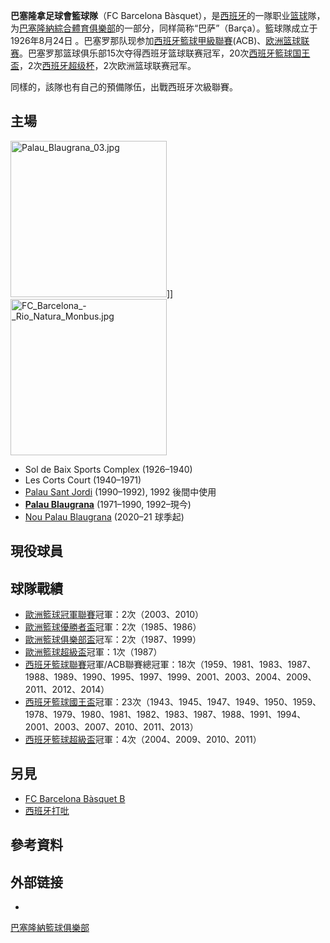{{noteTA
|G1=FCB
|1=zh-cn:巴塞罗那足球俱乐部;zh-tw:巴塞隆納足球俱樂部;zh-mo:巴塞羅那足球會;zh-hk:巴塞隆拿足球會;
}}
{{Infobox Basketball club
| color1        = #FCB926
| color2        = #062A78
| name          = 巴塞隆拿
<!-- 注释出：| logo          = FC Barcelona.svg -->
| leagues       = [[西班牙籃球甲級聯賽|ACB]]<br />[[歐洲籃球聯賽|歐洲籃球聯賽]]
| founded       = 1926年8月24日
| history       = '''巴塞隆拿足球會籃球隊'''<br />(1926年–現今)
| arena         = Palau Blaugrana
| capacity = 8,250
| location      = {{ESP}}[[巴塞隆納|巴塞隆納]]
| colors        = [[藍色|藍色]],[[深紅色|深紅色]],[[金色|金色]],[[白色|白色]]<br />{{color box|#062A78}} {{color box|#7E2217}} {{color box|#FCB926}} {{color box|white}}
| president     = 空缺
| coach         = [[沙魯納斯·亞西克維丘斯|沙魯納斯·亞西克維丘斯]]
| championships = '''1次''' [[洲際盃|洲際盃]]<br />'''2次''' [[歐洲籃球聯賽|歐洲籃球聯賽]]<br />'''2次''' [[Saporta_Cup|Saporta Cup]]<br />'''2次''' [[歐洲|歐洲]][[克拉克盃|克拉克盃]]<br />'''18次''' [[西班牙籃球甲級聯賽|西班牙籃球甲級聯賽]]<br />'''25次''' [[西班牙籃球国王盃|西班牙籃球国王盃]]<br />'''6次''' [[西班牙籃球超级盃|西班牙籃球超级盃]]
| website       = [http://www.fcbarcelona.com/basketball fcbarcelona.com]
| current       =
| retired_numbers = '''4''' Andrés Jiménez<br />'''7''' Nacho Solozábal<br />'''12''' [[Roberto_Dueñas|Roberto Dueñas]]<br />'''15''' [[Juan_Antonio_San_Epifanio|Epi]]
| h_body          = 062A78
| h_pattern_b     = _fcbarcelona1516home
| h_shorts        = 172691
| h_pattern_s     = _fcbarcelona1516h
| a_body          = FFFB00
| a_pattern_b     = _fcbarcelona1516away
| a_shorts        = FCCD00
| a_pattern_s     = 
}}
'''巴塞隆拿足球會籃球隊'''（FC Barcelona Bàsquet），是[[西班牙|西班牙]]的一隊职业[[篮球|篮球]]隊，为[[巴塞罗那足球俱乐部|巴塞隆納]][[體育會|綜合體育俱樂部]]的一部分，同样简称“巴萨”（Barça）。籃球隊成立于1926年8月24日 。巴塞罗那队现参加[[西班牙籃球甲級聯賽|西班牙籃球甲級聯賽]](ACB)、[[欧洲篮球联赛|欧洲篮球联赛]]。巴塞罗那篮球俱乐部15次夺得西班牙篮球联赛冠军，20次[[西班牙籃球国王盃|西班牙籃球国王盃]]，2次[[西班牙篮球超级杯|西班牙超级杯]]，2次欧洲篮球联赛冠军。

同樣的，該隊也有自己的預備隊伍，出戰西班牙次級聯賽。

==主場==
[[File:Palau_Blaugrana_03.jpg|250px]]]]
[[File:FC_Barcelona_-_Rio_Natura_Monbus.jpg|250px]]
*Sol de Baix Sports Complex (1926–1940)
*Les Corts Court (1940–1971)
*[[Palau_Sant_Jordi|Palau Sant Jordi]] (1990–1992), 1992 後間中使用
*'''[[Palau_Blaugrana|Palau Blaugrana]]''' (1971–1990, 1992–現今)
*[[Nou_Palau_Blaugrana|Nou Palau Blaugrana]] (2020–21 球季起)

==現役球員==
{{巴塞隆納籃球俱樂部球員名單}}

== 球隊戰績 ==
*[[歐洲籃球冠軍聯賽|歐洲籃球冠軍聯賽]]冠軍：2次（2003、2010）
*[[歐洲籃球優勝者盃|歐洲籃球優勝者盃]]冠軍：2次（1985、1986）
*[[歐洲籃球俱樂部盃|歐洲籃球俱樂部盃]]冠军：2次（1987、1999）
*[[歐洲籃球超級盃|歐洲籃球超級盃]]冠軍：1次（1987）
*[[西班牙籃球聯賽|西班牙籃球聯賽]]冠軍/ACB聯賽總冠軍：18次（1959、1981、1983、1987、1988、1989、1990、1995、1997、1999、2001、2003、2004、2009、2011、2012、2014）
*[[西班牙籃球國王盃|西班牙籃球國王盃]]冠軍：23次（1943、1945、1947、1949、1950、1959、1978、1979、1980、1981、1982、1983、1987、1988、1991、1994、2001、2003、2007、2010、2011、2013）
*[[西班牙籃球超級盃|西班牙籃球超級盃]]冠軍：4次（2004、2009、2010、2011）

== 另見 ==
*[[FC_Barcelona_Bàsquet_B|FC Barcelona Bàsquet B]]
*[[西班牙打吡|西班牙打吡]]
== 參考資料 ==
{{Reflist|30em}}

== 外部链接 ==
{{commons category|FC Barcelona Bàsquet}}
*{{official website|http://www.fcbarcelona.com/basketball}}

{{巴塞隆拿足球俱樂部}}

{{DEFAULTSORT:Barcelona Basquet}}
[[Category:巴塞隆納籃球俱樂部|]]